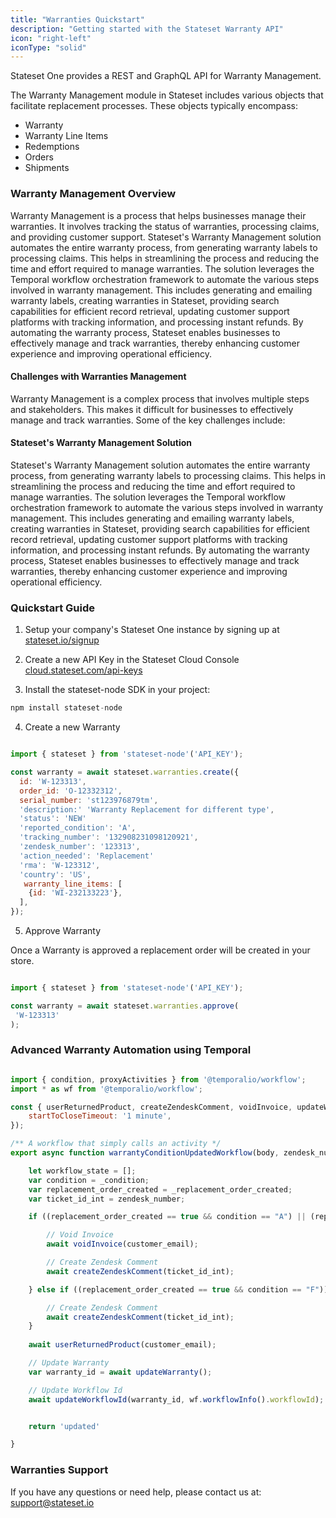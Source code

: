 ```yaml
---
title: "Warranties Quickstart"
description: "Getting started with the Stateset Warranty API"
icon: "right-left"
iconType: "solid"
---
```


Stateset One provides a REST and GraphQL API for Warranty Management.

The Warranty Management module in Stateset includes various objects that facilitate replacement processes. These objects typically encompass:

- Warranty
- Warranty Line Items
- Redemptions
- Orders
- Shipments

### Warranty Management Overview

Warranty Management is a process that helps businesses manage their warranties. It involves tracking the status of warranties, processing claims, and providing customer support. Stateset's Warranty Management solution automates the entire warranty process, from generating warranty labels to processing claims. This helps in streamlining the process and reducing the time and effort required to manage warranties. The solution leverages the Temporal workflow orchestration framework to automate the various steps involved in warranty management. This includes generating and emailing warranty labels, creating warranties in Stateset, providing search capabilities for efficient record retrieval, updating customer support platforms with tracking information, and processing instant refunds. By automating the warranty process, Stateset enables businesses to effectively manage and track warranties, thereby enhancing customer experience and improving operational efficiency.

#### Challenges with Warranties Management

Warranty Management is a complex process that involves multiple steps and stakeholders. This makes it difficult for businesses to effectively manage and track warranties. Some of the key challenges include:

#### Stateset's Warranty Management Solution

Stateset's Warranty Management solution automates the entire warranty process, from generating warranty labels to processing claims. This helps in streamlining the process and reducing the time and effort required to manage warranties. The solution leverages the Temporal workflow orchestration framework to automate the various steps involved in warranty management. This includes generating and emailing warranty labels, creating warranties in Stateset, providing search capabilities for efficient record retrieval, updating customer support platforms with tracking information, and processing instant refunds. By automating the warranty process, Stateset enables businesses to effectively manage and track warranties, thereby enhancing customer experience and improving operational efficiency.

### Quickstart Guide

1) Setup your company's Stateset One instance by signing up at <a href="https://stateset.io/signup">stateset.io/signup</a>

2) Create a new API Key in the Stateset Cloud Console <a href="https://cloud.stateset.com/api-keys">cloud.stateset.com/api-keys</a>

3) Install the stateset-node SDK in your project:

```jsx
npm install stateset-node
```

4) Create a new Warranty

```jsx

import { stateset } from 'stateset-node'('API_KEY');

const warranty = await stateset.warranties.create({
  id: 'W-123313',
  order_id: 'O-12332312',
  serial_number: 'st123976879tm',
  'description:' 'Warranty Replacement for different type',
  'status': 'NEW'
  'reported_condition': 'A',
  'tracking_number': '132908231098120921',
  'zendesk_number': '123313',
  'action_needed': 'Replacement'
  'rma': 'W-123312',
  'country': 'US',
   warranty_line_items: [
    {id: 'WI-232133223'},
  ],
});

```

5) Approve Warranty

Once a Warranty is approved a replacement order will be created in your store.

```jsx

import { stateset } from 'stateset-node'('API_KEY');

const warranty = await stateset.warranties.approve(
 'W-123313'
);

```

### Advanced Warranty Automation using Temporal

```jsx javascript

import { condition, proxyActivities } from '@temporalio/workflow';
import * as wf from '@temporalio/workflow';

const { userReturnedProduct, createZendeskComment, voidInvoice, updateWarranty, updateWorkflowId } = proxyActivities({
    startToCloseTimeout: '1 minute',
});

/** A workflow that simply calls an activity */
export async function warrantyConditionUpdatedWorkflow(body, zendesk_number) {

    let workflow_state = [];
    var condition = _condition;
    var replacement_order_created = _replacement_order_created;
    var ticket_id_int = zendesk_number;

    if ((replacement_order_created == true && condition == "A") || (replacement_order_created == true && condition == "B") || (replacement_order_created == true && condition == "C")) {

        // Void Invoice
        await voidInvoice(customer_email);

        // Create Zendesk Comment
        await createZendeskComment(ticket_id_int);

    } else if ((replacement_order_created == true && condition == "F")) {

        // Create Zendesk Comment
        await createZendeskComment(ticket_id_int);
    }
    
    await userReturnedProduct(customer_email);

    // Update Warranty
    var warranty_id = await updateWarranty();

    // Update Workflow Id
    await updateWorkflowId(warranty_id, wf.workflowInfo().workflowId);


    return 'updated'

}

```

### Warranties Support

If you have any questions or need help, please contact us at: <a href="mailTo:support@stateset.io">support@stateset.io</a>